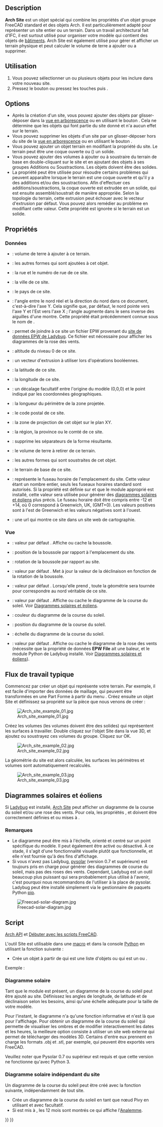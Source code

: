 <languages/>

{{Docnav/fr
|[[BIM_Project/fr|Projet]]
|[[Arch_Building/fr|Bâtiment]]
|[[BIM_Workbench/fr|Atelier BIM]]
|IconL=BIM_Project.svg
|IconR=Arch_Building.svg
|IconC=Workbench_BIM.svg
}}

{{VeryImportantMessage|Cette commande fait partie de l'ensemble intégré de l'[[BIM_Workbench/fr|atelier BIM]] avec la V1.0<br>
Cette page a été mise à jour pour cette version.}}

{{GuiCommand/fr
|Name=Arch Site
|Name/fr=Arch Site
|MenuLocation=3D/BIM → Site
|Workbenches=[[BIM_Workbench/fr|BIM]]
|Shortcut={{KEY|S}} {{KEY|I}}
|SeeAlso=
}}

==Description==

'''Arch Site''' est un objet spécial qui combine les propriétés d'un objet groupe FreeCAD standard et des objets Arch. Il est particulièrement adapté pour représenter un site entier ou un terrain. Dans un travail architectural fait d'IFC, il est surtout utilisé pour organiser votre modèle qui contient des objets de [[Arch_Building/fr|bâtiments]]. Arch Site est également utilisé pour gérer et afficher un terrain physique et peut calculer le volume de terre a ajouter ou a supprimer.

<span id="Usage"></span>
==Utilisation==

# Vous pouvez sélectionner un ou plusieurs objets pour les inclure dans votre nouveau site.
# Pressez le bouton {{Button|[[Image:Arch_Site.svg|16px]] [[Arch_Site/fr|Site]]}} ou pressez les touches {{KEY|S}} puis {{KEY|I}}.

==Options==

* Après la création d'un site, vous pouvez ajouter des objets par glisser-déposer dans la [[Tree_view/fr|vue en arborescence]] ou en utilisant le bouton {{Button|[[Image:Arch Add.svg|16px]] [[Arch_Add/fr|Arch Ajouter]]}}. Cela ne détermine que les objets qui font partie du site donné et n'a aucun effet sur le terrain.
* Vous pouvez supprimer les objets d'un site par un glisser-déposer hors du site de la [[Tree_view/fr|vue en arborescence]] ou en utilisant le bouton {{Button|[[Image:Arch Remove.svg|16px]] [[Arch_Remove/fr|Arch Supprimer]]}}.
* Vous pouvez ajouter un objet terrain en modifiant la propriété {{PropertyData|Terrain}} du site. Le terrain peut être une coque ouverte ou ({{Version/fr|0.21}}) un solide.
* Vous pouvez ajouter des volumes à ajouter ou à soustraire du terrain de base en double-cliquant sur le site et en ajoutant des objets à ses groupes Additions ou Soustractions. Les objets doivent être des solides.
* La propriété {{PropertyData|Extrusion Vector}} peut être utilisée pour résoudre certains problèmes qui peuvent apparaître lorsque le terrain est une coque ouverte et qu'il y a des additions et/ou des soustractions. Afin d'effectuer ces additions/soustractions, la coque ouverte est extrudée en un solide, qui est ensuite assemblé/soustrait de manière appropriée. Selon la topologie du terrain, cette extrusion peut échouer avec le vecteur d'extrusion par défaut. Vous pouvez alors remédier au problème en modifiant cette valeur. Cette propriété est ignorée si le terrain est un solide.

<span id="Properties"></span>
==Propriétés==

<span id="Data"></span>
=== Données ===

{{Properties_Title|Site}}

* {{PropertyData|Addition Volume|Volume}} : volume de terre à ajouter à ce terrain.
* {{PropertyData|Additions|LinkList}} : les autres formes qui sont ajoutées à cet objet.
* {{PropertyData|Address|String}} : la rue et le numéro de rue de ce site.
* {{PropertyData|City|String}} : la ville de ce site.
* {{PropertyData|Country|String}} : le pays de ce site.
* {{PropertyData|Declination|Angle}} : l'angle entre le nord réel et la direction du nord dans ce document, c'est-à-dire l'axe Y. Cela signifie que, par défaut, le nord pointe vers l'axe Y et l'Est vers l'axe X ; l'angle augmente dans le sens inverse des aiguilles d'une montre. Cette propriété était précédemment connue sous le nom de {{PropertyData|North Deviation}}.
* {{PropertyData|EPW File|FileIncluded}} : permet de joindre à ce site un fichier EPW provenant du [https://www.ladybug.tools/epwmap/ site de données EPW de Ladybug]. Ce fichier est nécessaire pour afficher les diagrammes de la rose des vents.
* {{PropertyData|Elevation|Length}} : altitude du niveau 0 de ce site.
* {{PropertyData|Extrusion Vector|Vector}} : un vecteur d'extrusion à utiliser lors d'opérations booléennes.
* {{PropertyData|Latitude|Float}} : la latitude de ce site.
* {{PropertyData|Longitude|Float}} : la longitude de ce site.
* {{PropertyData|Origin Offset|Vector}} : un décalage facultatif entre l'origine du modèle (0,0,0) et le point indiqué par les coordonnées géographiques.
* {{PropertyData|Perimeter|Length}} : la longueur du périmètre de la zone projetée.
* {{PropertyData|Postal Code|String}} : le code postal de ce site.
* {{PropertyData|Projected Area|Area}} : la zone de projection de cet objet sur le plan XY.
* {{PropertyData|Region|String}} : la région, la province ou le comté de ce site.
* {{PropertyData|Remove Splitter|Bool}} : supprime les séparateurs de la forme résultante.
* {{PropertyData|Subtraction Volume|Volume}} : le volume de terre à retirer de ce terrain.
* {{PropertyData|Subtractions|LinkList}} : les autres formes qui sont soustraites de cet objet.
* {{PropertyData|Terrain|Link}} : le terrain de base de ce site.
* {{PropertyData|Time Zone|Integer}} : représente le fuseau horaire de l'emplacement du site. Cette valeur étant un nombre entier, seuls les fuseaux horaires standard sont autorisés. Si la propriété {{PropertyView|Solar Diagram}} est définie sur {{TRUE}} et que le module approprié est installé, cette valeur sera utilisée pour générer des [[#Diagrammes_solaires_et_éoliens|diagrammes solaires et éoliens]] plus précis. Le fuseau horaire doit être compris entre -12 et +14, où 0 correspond à Greenwich, UK, (GMT+0). Les valeurs positives sont à l'est de Greenwich et les valeurs négatives sont à l'ouest.
* {{PropertyData|Url|String}} : une url qui montre ce site dans un site web de cartographie.

<span id="View"></span>
=== Vue ===

{{Properties_Title|Compass}}

* {{PropertyView|Compass|Bool}} : valeur par défaut {{Value|False}}. Affiche ou cache la boussole.
* {{PropertyView|Compass Position|Vector}} : position de la boussole par rapport à l'emplacement du site.
* {{PropertyView|Compass Rotation|Angle}} : rotation de la boussole par rapport au site.
* {{PropertyView|Update Declination|Bool}} : valeur par défaut {{Value|False}}. Met à jour la valeur de la déclinaison en fonction de la rotation de la boussole.

{{Properties_Title|Site}}

* {{PropertyView|Orientation|Enumeration}} : valeur par défaut {{Value|Project North}}. Lorsqu'elle prend {{Value|True North}}, toute la géométrie sera tournée pour correspondre au nord véritable de ce site.
* {{PropertyView|Solar Diagram|Bool}} : valeur par défaut {{Value|False}}. Affiche ou cache le diagramme de la course du soleil. Voir [[#Diagrammes_solaires_et_éoliens|Diagrammes solaires et éoliens]].
* {{PropertyView|Solar Diagram Color|Color}} : couleur du diagramme de la course du soleil.
* {{PropertyView|Solar Diagram Position|Vector}} : position du diagramme de la course du soleil.
* {{PropertyView|Solar Diagram Scale|Float}} : échelle du diagramme de la course du soleil.
* {{PropertyView|Wind Rose|Bool}} : valeur par défaut {{Value|False}}. Affiche ou cache le diagramme de la rose des vents (nécessite que la propriété de données '''EPW File''' ait une baleur, et le module Python de Ladybug installé. Voir [[#Diagrammes_solaires_et_éoliens|Diagrammes solaires et éoliens]]).

<span id="Typical_workflow"></span>
== Flux de travail typique ==

Commencez par créer un objet qui représente votre terrain. Par exemple, il est facile d'importer des données de maillage, qui peuvent être transformées en une Part Forme à partir du menu {{MenuCommand|Part → Créer une forme à partir d'un maillage}}. Créez ensuite un objet Site et définissez sa propriété {{PropertyData|Terrain}} sur la pièce que nous venons de créer :

[[Image:Arch site example 01.jpg]]

Créez les volumes (les volumes doivent être des solides) qui représentent les surfaces à travailler. Double cliquez sur l'objet Site dans la vue 3D, et ajoutez ou soustrayez ces volumes du groupe. Cliquez sur OK.

[[Image:Arch site example 02.jpg]]

La géométrie du site est alors calculée, les surfaces les périmètres et volumes sont automatiquement recalculés.

[[Image:Arch site example 03.jpg]]

<span id="Solar_and_wind_diagrams"></span>
== Diagrammes solaires et éoliens ==

Si [https://www.ladybug.tools/ladybug.html Ladybug] est installé, [[Arch_Site/fr|Arch Site]] peut afficher un diagramme de la course du soleil et/ou une rose des vents. Pour cela, les propriétés {{PropertyData|Longitude}}, {{PropertyData|Latitude}} et {{PropertyData|NorthDeviation}} doivent être correctement définies et {{PropertyView|SolarDiagram}} ou {{PropertyView|Wind Rose}} mises à {{TRUE}}.

<span id="Notes"></span>
=== Remarques ===

* Le diagramme peut être mis à l'échelle, orienté et centré sur un point spécifique du modèle. Il peut également être activé ou désactivé. À ce stade, il s'agit d'une fonctionnalité visuelle plutôt que fonctionnelle, et elle n'est fournie qu'à des fins d'affichage. 
* Si vous n'avez pas Ladybug, [http://pysolar.org/ pysolar] (version 0.7 et supérieure) est toujours pris en charge pour générer des diagrammes de course du soleil, mais pas des roses des vents. Cependant, Ladybug est un outil beaucoup plus puissant qui sera probablement plus utilisé à l'avenir, c'est pourquoi nous recommandons de l'utiliser à la place de pysolar. Ladybug peut être installé simplement via le gestionnaire de paquets Python [https://github.com/ladybug-tools/ladybug?tab=readme-ov-file#installation pip].

[[Image:Freecad-solar-diagram.jpg]]

<span id="Scripting"></span>
==Script==

{{Emphasis|Voir aussi :}} [[Arch_API/fr|Arch API]] et [[FreeCAD_Scripting_Basics/fr|Débuter avec les scripts FreeCAD]].

L'outil Site est utilisable dans une [[Macros/fr|macro]] et dans la console [[Python/fr|Python]] en utilisant la fonction suivante :

{{Code|code=
Site = makeSite(objectslist=None, baseobj=None, name="Site")
}}

* Crée un objet {{incode|Site}} à partir de {{incode|objectlist}} qui est une liste d'objets ou {{incode|baseobj}} qui est un {{incode|Shape}} ou {{incode|Terrain}}.

Exemple :
{{Code|code=
import FreeCAD, Draft, Arch

p1 = FreeCAD.Vector(0, 0, 0)
p2 = FreeCAD.Vector(2000, 0, 0)
baseline = Draft.makeLine(p1, p2)
Wall = Arch.makeWall(baseline, length=None, width=150, height=2000)
FreeCAD.ActiveDocument.recompute()

Building = Arch.makeBuilding([Wall])
Site = Arch.makeSite([Building])

FreeCAD.ActiveDocument.recompute()
FreeCAD.Gui.ActiveDocument.ActiveView.viewIsometric()
}}

<span id="Solar_diagram"></span>
=== Diagramme solaire ===

Tant que le module {{incode|pysolar}} est présent, un diagramme de la course du soleil peut être ajouté au site. Définissez les angles de longitude, de latitude et de déclinaison selon les besoins, ainsi qu'une échelle adéquate pour la taille de votre modèle.

Pour l'instant, le diagramme n'a qu'une fonction informative et n'est là que pour l'affichage. Pour obtenir un diagramme de la course du soleil qui permette de visualiser les ombres et de modifier interactivement les dates et les heures, la meilleure option consiste à utiliser un site web externe qui permet de télécharger des modèles 3D. Certains d'entre eux prennent en charge les formats .obj et .stl, par exemple, qui peuvent être exportés vers FreeCAD. 

Veuillez noter que Pysolar 0.7 ou supérieur est requis et que cette version ne fonctionne qu'avec Python 3.

{{Code|code=
Site.Longitude = -46.38
Site.Latitude = -23.33
Site.Declination = 30
# Uncomment if you want to show the compass
# Site.ViewObject.Compass = True

Site.ViewObject.SolarDiagram = True
Site.ViewObject.SolarDiagramScale = 10000
FreeCAD.ActiveDocument.recompute()
}}

<span id="Solar_diagram_independent_of_Site"></span>
=== Diagramme solaire indépendant du site ===

Un diagramme de la course du soleil peut être créé avec la fonction suivante, indépendamment de tout site.
{{Code|code=
Node = makeSolarDiagram(longitude, latitude, scale=1, complete=False)
}}

* Crée un diagramme de la course du soleil en tant que nœud Pivy en utilisant {{incode|longitude}} et {{incode|latitude}} avec {{incode|scale}} facultatif.
* Si {{incode|complete}} est mis à {{incode|True}}, les 12 mois sont montrés ce qui affiche l'[https://fr.wikipedia.org/wiki/Analemme Analemme].

{{Code|code=
import FreeCADGui, Arch

Node = Arch.makeSolarDiagram(-46.38, -23.33, scale=10000, complete=True)
FreeCAD.Gui.ActiveDocument.ActiveView.getSceneGraph().addChild(Node)
}}


{{Docnav/fr
|[[BIM_Project/fr|Projet]]
|[[Arch_Building/fr|Bâtiment]]
|[[BIM_Workbench/fr|Atelier BIM]]
|IconL=BIM_Project.svg
|IconR=Arch_Building.svg
|IconC=Workbench_BIM.svg
}}

{{BIM_Tools_navi{{#translation:}}}}
{{Userdocnavi{{#translation:}}}}